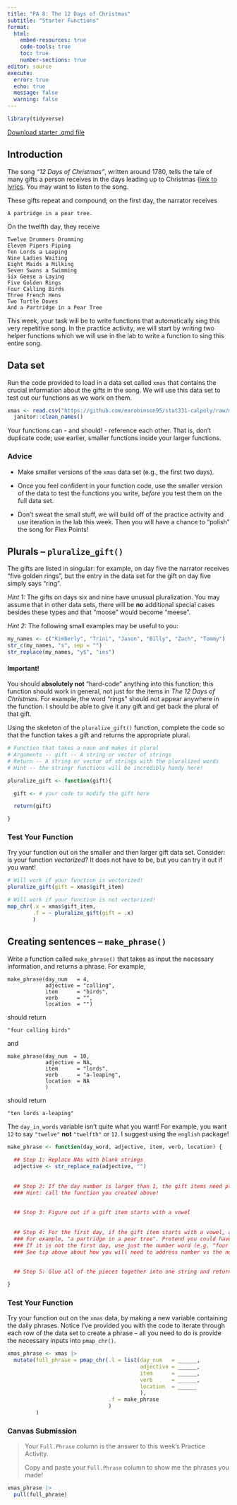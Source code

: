 ```yaml
---
title: "PA 8: The 12 Days of Christmas"
subtitle: "Starter Functions"
format: 
  html:
    embed-resources: true
    code-tools: true
    toc: true
    number-sections: true
editor: source
execute: 
  error: true
  echo: true
  message: false
  warning: false
---
```


```r
library(tidyverse)
```

[Download starter .qmd file](PA8-twelve-days-of-christmas.qmd)

## Introduction {-}

The song *"12 Days of Christmas"*, written around 1780, tells the tale of many gifts a person receives in the days leading up to Christmas ([link to lyrics](https://en.wikipedia.org/wiki/The_Twelve_Days_of_Christmas_(song)). You may want to listen to the song.

These gifts repeat and compound; on the first day, the narrator receives

    A partridge in a pear tree.

On the twelfth day, they receive

    Twelve Drummers Drumming
    Eleven Pipers Piping
    Ten Lords a Leaping
    Nine Ladies Waiting
    Eight Maids a Milking
    Seven Swans a Swimming
    Six Geese a Laying
    Five Golden Rings
    Four Calling Birds
    Three French Hens
    Two Turtle Doves
    And a Partridge in a Pear Tree

This week, your task will be to write functions that automatically sing this very repetitive song. In the practice activity, we will start by writing two helper functions which we will use in the lab to write a function to sing this entire song.

## Data set {-}

Run the code provided to load in a data set called `xmas` that contains the crucial information about the gifts in the song. We will use this data set to test out our functions as we work on them.

```r
xmas <- read.csv("https://github.com/earobinson95/stat331-calpoly/raw/master/practice-activities/data/xmas.csv") |> 
  janitor::clean_names()
```

::: callout-caution
Your functions can - and should! - reference each other. That is, don't duplicate code; use earlier, smaller functions inside your larger functions.
:::

::: callout-tip
### Advice

+ Make smaller versions of the `xmas` data set (e.g., the first two days).

+ Once you feel confident in your function code, use the smaller version of the data to test the functions you write, *before* you test them on the full data set.

+ Don't sweat the small stuff, we will build off of the practice activity and use iteration in the lab this week. Then you will have a chance to "polish" the song for Flex Points!
:::

## Plurals -- `pluralize_gift()`

The gifts are listed in singular: for example, on day five the narrator receives "five golden rings", but the entry in the data set for the gift on day five simply says "ring".

::: callout-tip
*Hint 1:* The gifts on days six and nine have unusual pluralization. You may assume that in other data sets, there will be **no** additional special cases besides these types and that "moose" would become "meese".

*Hint 2:* The following small examples may be useful to you:

```r
my_names <- c("Kimberly", "Trini", "Jason", "Billy", "Zach", "Tommy")
str_c(my_names, "s", sep = "")
str_replace(my_names, "y$", "ies")
```
:::

::: callout-caution
#### Important!

You should **absolutely not** "hard-code" anything into this function; this function should work in general, not just for the items in *The 12 Days of Christmas*. For example, the word "rings" should not appear anywhere in the function. I should be able to give it any gift and get back the plural of that gift.
:::

Using the skeleton of the `pluralize_gift()` function, complete the code so that the function takes a gift and returns the appropriate plural.

```r
# Function that takes a noun and makes it plural
# Arguments -- gift -- A string or vector of strings
# Return -- A string or vector of strings with the pluralized words
# Hint -- the stringr functions will be incredibly handy here!

pluralize_gift <- function(gift){

  gift <- # your code to modify the gift here

  return(gift)

}
```

::: callout-warning
### Test Your Function

Try your function out on the smaller and then larger gift data set. Consider: is your function *vectorized*? It does not have to be, but you can try it out if you want!

```r
# Will work if your function is vectorized! 
pluralize_gift(gift = xmas$gift_item)

# Will work if your function is not vectorized!
map_chr(.x = xmas$gift_item, 
        .f = ~ pluralize_gift(gift = .x)
        )
```
:::

## Creating sentences -- `make_phrase()`

Write a function called `make_phrase()` that takes as input the necessary information, and returns a phrase. For example,

    make_phrase(day_num   = 4, 
                adjective = "calling",
                item      = "birds",  
                verb      = "",
                location  = "")

should return

    "four calling birds"
    
and

    make_phrase(day_num  = 10, 
                adjective = NA, 
                item      = "lords", 
                verb      = "a-leaping",
                location  = NA
                )

should return

    "ten lords a-leaping"
    
::: callout-tip
The `day_in_words` variable isn't quite what you want! For example, you want `12` to say `"twelve"` **not** `"twelfth"` or `12`. I suggest using the `english` package!
:::

```r
make_phrase <- function(day_word, adjective, item, verb, location) {
  
  ## Step 1: Replace NAs with blank strings
  adjective <- str_replace_na(adjective, "")
  
  
  ## Step 2: If the day number is larger than 1, the gift items need pluralized!
  ### Hint: call the function you created above!
  
  
  ## Step 3: Figure out if a gift item starts with a vowel
  
  
  ## Step 4: For the first day, if the gift item starts with a vowel, add "an" to the beginning and if the gift item does not start with a vowel, add "a" to the beginning
  ### For example, "a partridge in a pear tree". Pretend you could have "an eagle in a pear tree". 
  ### If it is not the first day, use just the number word (e.g. "four golden rings" and "ten lords a-leaping")
  ### See tip above about how you will need to address number vs the number word (e.g. 10 vs ten vs tenth)
  
  
  ## Step 5: Glue all of the pieces together into one string and return!

}
```

::: callout-warning
### Test Your Function

Try your function out on the `xmas` data, by making a new variable containing the daily phrases. Notice I've provided you with the code to iterate through each row of the data set to create a phrase -- all you need to do is provide the necessary inputs into `pmap_chr()`.

```r
xmas_phrase <- xmas |> 
  mutate(full_phrase = pmap_chr(.l = list(day_num   = ______,
                                          adjective = ______, 
                                          item      = ______, 
                                          verb      = ______, 
                                          location  = ______
                                          ), 
                                .f = make_phrase
                                )
         )
```
:::

::: callout-note
### Canvas Submission {-}

> Your `Full.Phrase` column is the answer to this week's Practice Activity.
>
> Copy and paste your `Full.Phrase` column to show me the phrases you made!

```r
xmas_phrase |> 
  pull(full_phrase)
```
:::